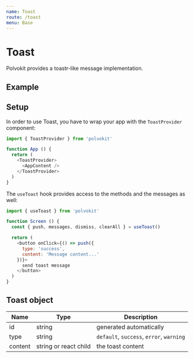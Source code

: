 ```yaml
---
name: Toast
route: /toast
menu: Base
---
```



# Toast

Polvokit provides a toastr-like message implementation.

## Example

<ToastProvider>
  <HomeScreen />
</ToastProvider>

## Setup

In order to use Toast, you have to wrap your app
with the `ToastProvider` component:

```js
import { ToastProvider } from 'polvokit'

function App () {
  return (
    <ToastProvider>
      <AppContent />
    </ToastProvider>
  )
}
```

The `useToast` hook provides
access to the methods and the messages as well:

```js
import { useToast } from 'polvokit'

function Screen () {
  const { push, messages, dismiss, clearAll } = useToast()

  return (
    <button onClick={() => push({
      type: 'success',
      content: 'Message content...'
    })}>
      send toast message
    </button>
  )
}
```

## Toast object

| Name | Type | Description |
| ---- | ---- | ----------- |
| id   | string | generated automatically |
| type | string | `default`, `success`, `error`, `warning` |
| content | string or react child | the toast content |
